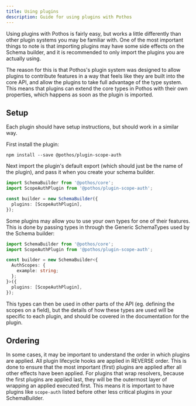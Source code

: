 ```yaml
---
title: Using plugins
description: Guide for using plugins with Pothos
---
```


Using plugins with Pothos is fairly easy, but works a little differently than other plugin systems
you may be familiar with. One of the most important things to note is that importing plugins may
have some side effects on the Schema builder, and it is recommended to only import the plugins you
are actually using.

The reason for this is that Pothos's plugin system was designed to allow plugins to contribute
features in a way that feels like they are built into the core API, and allow the plugins to take
full advantage of the type system. This means that plugins can extend the core types in Pothos with
their own properties, which happens as soon as the plugin is imported.

## Setup

Each plugin should have setup instructions, but should work in a similar way.

First install the plugin:

```package-install
npm install --save @pothos/plugin-scope-auth
```

Next import the plugin's default export \(which should just be the name of the plugin\), and pass it
when you create your schema builder.

```typescript
import SchemaBuilder from '@pothos/core';
import ScopeAuthPlugin from '@pothos/plugin-scope-auth';

const builder = new SchemaBuilder({
  plugins: [ScopeAuthPlugin],
});
```

Some plugins may allow you to use your own types for one of their features. This is done by passing
types in through the Generic SchemaTypes used by the Schema builder:

```typescript
import SchemaBuilder from '@pothos/core';
import ScopeAuthPlugin from '@pothos/plugin-scope-auth';

const builder = new SchemaBuilder<{
  AuthScopes: {
    example: string;
  };
}>({
  plugins: [ScopeAuthPlugin],
});
```

This types can then be used in other parts of the API \(eg. defining the scopes on a field\), but
the details of how these types are used will be specific to each plugin, and should be covered in
the documentation for the plugin.

## Ordering

In some cases, it may be important to understand the order in which plugins are applied. All plugin
lifecycle hooks are applied in REVERSE order. This is done to ensure that the most important
\(first\) plugins are applied after all other effects have been applied. For plugins that wrap
resolvers, because the first plugins are applied last, they will be the outermost layer of wrapping
an applied executed first. This means it is important to have plugins like `scope-auth` listed
before other less critical plugins in your SchemaBuilder.
